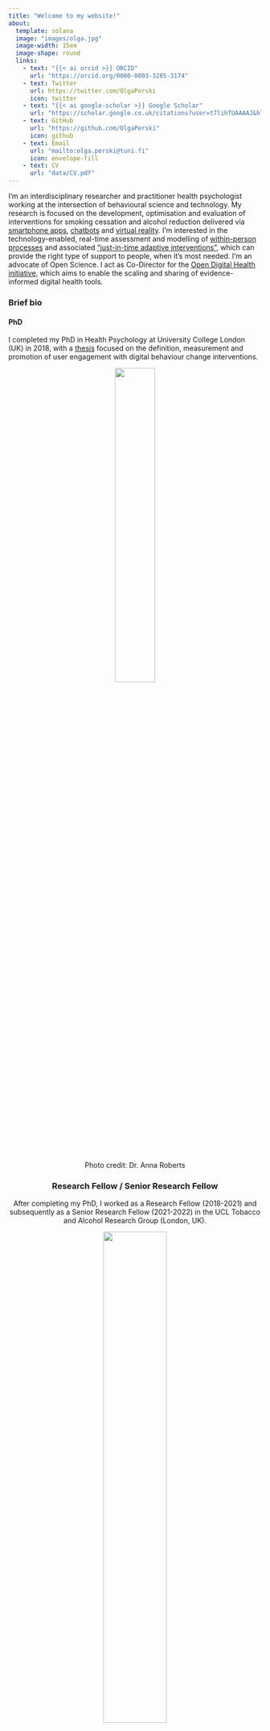 ```yaml
---
title: "Welcome to my website!"
about:
  template: solana
  image: "images/olga.jpg"
  image-width: 15em
  image-shape: round
  links:
    - text: "{{< ai orcid >}} ORCID"
      url: "https://orcid.org/0000-0003-3285-3174"
    - text: Twitter
      url: https://twitter.com/OlgaPerski
      icon: twitter
    - text: "{{< ai google-scholar >}} Google Scholar"
      url: "https://scholar.google.co.uk/citations?user=t7lihTUAAAAJ&hl=en"
    - text: GitHub
      url: "https://github.com/OlgaPerski"
      icon: github
    - text: Email
      url: "mailto:olga.perski@tuni.fi"
      icon: envelope-fill
    - text: CV
      url: "data/CV.pdf"
---
```


I'm an interdisciplinary researcher and practitioner health psychologist working at the intersection of behavioural science and technology. My research is focused on the development, optimisation and evaluation of interventions for smoking cessation and alcohol reduction delivered via <a href="https://f1000research.com/articles/10-511/v2">smartphone apps<a/>, <a href="https://journals.sagepub.com/doi/full/10.1177/2055207619880676">chatbots</a> and <a href="https://journals.plos.org/digitalhealth/article?id=10.1371/journal.pdig.0000060">virtual reality</a>. I'm interested in the technology-enabled, real-time assessment and modelling of <a href="https://academic.oup.com/tbm/advance-article/doi/10.1093/tbm/ibaa026/5838784">within-person processes</a> and associated <a href="https://pubmed.ncbi.nlm.nih.gov/34514668/">"just-in-time adaptive interventions"</a>, which can provide the right type of support to people, when it's most needed. I'm an advocate of Open Science. I act as Co-Director for the <a href="https://www.opendigitalhealth.org/">Open Digital Health initiative</a>, which aims to enable the scaling and sharing of evidence-informed digital health tools.

### Brief bio

#### PhD

I completed my PhD in Health Psychology at University College London (UK) in 2018, with a <a href="https://discovery.ucl.ac.uk/id/eprint/10063428/">thesis</a> focused on the definition, measurement and promotion of user engagement with digital behaviour change interventions.

<center>![](images/olga_phd.jpg){width=40%}</c>

<figcaption>Photo credit: Dr. Anna Roberts</figcaption>

### Research Fellow / Senior Research Fellow

After completing my PhD, I worked as a Research Fellow (2018-2021) and subsequently as a Senior Research Fellow (2021-2022) in the UCL Tobacco and Alcohol Research Group (London, UK).


::: {layout-ncol=2}
![](images/olga_keynote.jpeg){width=50%}

![](images/olga_presentation.jpeg){width=50%}
:::

<center><figcaption>Photo credit:  Dr. Anne van Dongen / Dr. Thomas Gültzow</figcaption></c>

### Marie Skłodowska-Curie Postdoctoral Research Fellow

In 2022, I was awarded a 3-year European Commission Marie Skłodowska-Curie Postdoctoral Fellowship to work on project ["COMPLAPSE"](research/complapse.qmd). During my fellowship, I will spend two years in the Herbert Wertheim School of Public Health and Human Longevity Science at the University of California, San Diego (USA) and one year in the Faculty of Social Sciences at Tampere University (Finland).

::: {layout-ncol=2}
![](images/san_diego.jpeg){width=40%}

![](images/san_diego2.jpg){width=70%}
:::

<center><figcaption>Photo credit: Dr. David Simons / Dr. Olga Perski</figcaption></c>